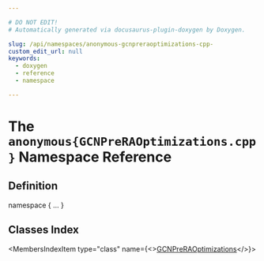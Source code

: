```yaml
---

# DO NOT EDIT!
# Automatically generated via docusaurus-plugin-doxygen by Doxygen.

slug: /api/namespaces/anonymous-gcnpreraoptimizations-cpp-
custom_edit_url: null
keywords:
  - doxygen
  - reference
  - namespace

---
```





# The `anonymous{GCNPreRAOptimizations.cpp}` Namespace Reference

<DoxygenPage pluginConfig={pluginConfig}>



## Definition

<CodeBlock>namespace &#123; ... &#125;</CodeBlock>

## Classes Index

<MembersIndex>

<MembersIndexItem
  type="class"
  name={<><a href="/docs/api/classes/anonymous-namespace-gcnpreraoptimizations-cpp-/gcnpreraoptimizations">GCNPreRAOptimizations</a></>}>
</MembersIndexItem>

</MembersIndex>


</DoxygenPage>

